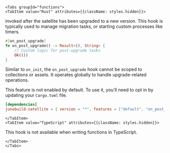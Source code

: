 
```mdx-code-block
<Tabs groupId="functions">
<TabItem value="Rust" attributes={{className: styles.hidden}}>
```

<p className={styles.revertMarginTop}>
  Invoked after the satellite has been upgraded to a new version. This hook is
  typically used to manage migration tasks, or starting custom processes like
  timers.
</p>

```rust
#[on_post_upgrade]
fn on_post_upgrade() -> Result<(), String> {
    // Custom logic for post-upgrade tasks
    Ok(())
}
```

Similar to `on_init`, the `on_post_upgrade` hook cannot be scoped to collections or assets. It operates globally to handle upgrade-related operations.

This feature is not enabled by default. To use it, you’ll need to opt in by updating your `Cargo.toml` file.

```toml
[dependencies]
junobuild-satellite = { version = "*", features = ["default", "on_post_upgrade"] }
```

```mdx-code-block
</TabItem>
<TabItem value="TypeScript" attributes={{className: styles.hidden}}>
```

<p className={`${styles.revertMarginTop} ${styles.italic}`}>
  This hook is not available when writing functions in TypeScript.
</p>

```mdx-code-block
</TabItem>
</Tabs>
```
